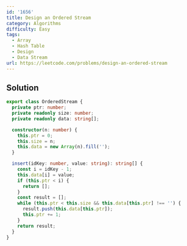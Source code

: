 ```yaml
---
id: '1656'
title: Design an Ordered Stream
category: Algorithms
difficulty: Easy
tags:
  - Array
  - Hash Table
  - Design
  - Data Stream
url: https://leetcode.com/problems/design-an-ordered-stream
---
```


## Solution

```typescript showLineNumbers
export class OrderedStream {
  private ptr: number;
  private readonly size: number;
  private readonly data: string[];

  constructor(n: number) {
    this.ptr = 0;
    this.size = n;
    this.data = new Array(n).fill('');
  }

  insert(idKey: number, value: string): string[] {
    const i = idKey - 1;
    this.data[i] = value;
    if (this.ptr < i) {
      return [];
    }
    const result = [];
    while (this.ptr < this.size && this.data[this.ptr] !== '') {
      result.push(this.data[this.ptr]);
      this.ptr += 1;
    }
    return result;
  }
}
```
